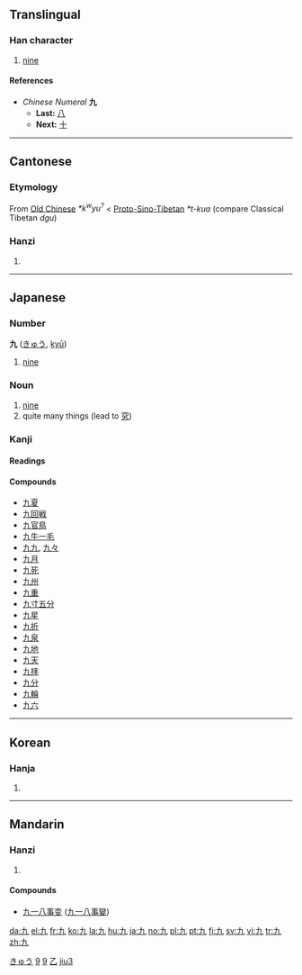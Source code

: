 {{see|玖}}<!-- may be replaced by zh-forms -->
{{rfc|Etymology as level 2 header}}
==Translingual==
{{stroke order|strokes=2}}
{{stroke order|type=animate}}

===Han character===
{{Han char|rn=5|rad=乙|as=01|sn=2|four=4001<sub>7</sub>|canj=大弓 (KN)}}
# [[nine]]

====References====
{{Han ref|kx=0083.190|dkj=00167|dj=0168.020|hdz=10048.050|uh=4E5D|ud=20061|bh=A445|bd=42053}}

*''Chinese Numeral'' '''九'''
**'''Last:''' [[八]]
**'''Next:''' [[十]]

----

==Cantonese==
===Etymology===

From [[Old Chinese]] ''*k<sup>w</sup>yu<sup>?</sup>'' < [[Proto-Sino-Tibetan]] ''*t-kua'' (compare Classical Tibetan ''dgu'')

===Hanzi===
{{yue-hanzi|jyut=|y=gau2}}
# {{defn|Cantonese}}

----
==Japanese==
===Number===
'''九''' ([[きゅう]], [[kyū]])
# [[nine]]
===Noun===
{{ja-noun|k|hira=きゅう|rom=kyū}}
# [[nine]]
# quite many things (lead to [[究]])
===Kanji===
{{ja-kanji|grade=1|rs=乙01}}
====Readings====
{{ja-readings|on=[[きゅう]] (''kyū''), [[く]] (''ku'')|kun=[[ここの]] (''kokono''), [[ここのつ]] ([[九つ]], ''kokonotsu'')|nanori=[[いちじく]] (''ichijiku''), [[いちのく]] (''ichinoku''), [[この]] (''kono''), [[ひさし]] (''hisashi'')}}
====Compounds====
*[[九夏]]
*[[九回戦]]
*[[九官鳥]]
*[[九牛一毛]]
*[[九九]], [[九々]]
*[[九月]]
*[[九死]]
*[[九州]]
*[[九重]]
*[[九寸五分]]
*[[九星]]
*[[九折]]
*[[九泉]]
*[[九地]]
*[[九天]]
*[[九拝]]
*[[九分]]
*[[九輪]]
*[[九六]]
[[Category:1000 Japanese basic words|きゅう]]
[[Category:Japanese numbers|9]]
----

==Korean==

===Hanja===
{{ko-hanja|hangeul=[[구]], [[규]]|eumhun=아홉|rv=gu, gyu|mr=ku, kyu}}
# {{defn|Korean}}

[[Category:Korean numbers|9]]

----
==Mandarin==

===Hanzi===
{{cmn-hanzi|pin=[[jiǔ]] ([[jiu3]]), [[xiǎng]] ([[xiang3]]), [[xiàng]] ([[xiang4]])|wg=chiu<sup>3</sup>, hsiang<sup>3</sup>, hsiang<sup>4</sup>}}
# {{defn|Mandarin}}

====Compounds====
{{top2}}
*[[九一八事变]] ([[九一八事变|九一八事變]])
{{mid2}}
{{bottom}}

[[Category:zh-tw:Numbers|乙]]
[[Category:zh-cn:Numbers|jiu3]]

[[da:九]]
[[el:九]]
[[fr:九]]
[[ko:九]]
[[la:九]]
[[hu:九]]
[[ja:九]]
[[no:九]]
[[pl:九]]
[[pt:九]]
[[fi:九]]
[[sv:九]]
[[vi:九]]
[[tr:九]]
[[zh:九]]